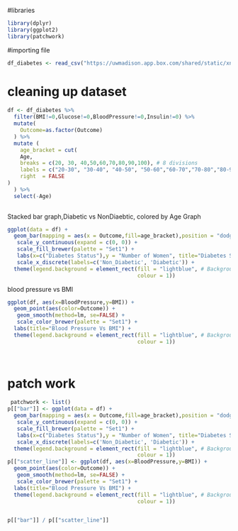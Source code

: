

#libraries
```{r}
library(dplyr)
library(ggplot2)
library(patchwork)

```


#importing file
```{r}
df_diabetes <- read_csv("https://uwmadison.app.box.com/shared/static/xnfqf336w3pps1szqxxu513dajok7fhw")
```


# cleaning up dataset


```{r}
df <- df_diabetes %>%
  filter(BMI!=0,Glucose!=0,BloodPressure!=0,Insulin!=0) %>%
  mutate(
    Outcome=as.factor(Outcome)
  ) %>%
  mutate (
    age_bracket = cut(
    Age,
    breaks = c(20, 30, 40,50,60,70,80,90,100), # 8 divisions
    labels = c("20-30", "30-40", "40-50", "50-60","60-70","70-80","80-90","90-100"),
    right  = FALSE
)
  ) %>%
  select(-Age)
  
```

Stacked bar graph,Diabetic vs NonDiaebtic, colored by Age Graph

```{r}
ggplot(data = df) + 
  geom_bar(mapping = aes(x = Outcome,fill=age_bracket),position = "dodge") +
   scale_y_continuous(expand = c(0, 0)) +
   scale_fill_brewer(palette = "Set1") +
   labs(x=c("Diabetes Status"),y = "Number of Women", title="Diabetes Status by Age")+
   scale_x_discrete(labels=c('Non_Diabetic', 'Diabetic')) +
  theme(legend.background = element_rect(fill = "lightblue", # Background
                                         colour = 1))    
```




blood pressure vs BMI

```{r}
ggplot(df, aes(x=BloodPressure,y=BMI)) +
  geom_point(aes(color=Outcome)) +
   geom_smooth(method=lm, se=FALSE) +
   scale_color_brewer(palette = "Set1") +
  labs(title="Blood Pressure Vs BMI") +
  theme(legend.background = element_rect(fill = "lightblue", # Background
                                         colour = 1)) 
  
  
```

# patch work

```{r}
 patchwork <- list()
p[["bar"]] <- ggplot(data = df) + 
  geom_bar(mapping = aes(x = Outcome,fill=age_bracket),position = "dodge") +
   scale_y_continuous(expand = c(0, 0)) +
   scale_fill_brewer(palette = "Set1") +
   labs(x=c("Diabetes Status"),y = "Number of Women", title="Diabetes Status by Age")+
   scale_x_discrete(labels=c('Non_Diabetic', 'Diabetic')) +
  theme(legend.background = element_rect(fill = "lightblue", # Background
                                         colour = 1))  
p[["scatter_line"]] <- ggplot(df, aes(x=BloodPressure,y=BMI)) +
  geom_point(aes(color=Outcome)) +
   geom_smooth(method=lm, se=FALSE) +
   scale_color_brewer(palette = "Set1") +
  labs(title="Blood Pressure Vs BMI") +
  theme(legend.background = element_rect(fill = "lightblue", # Background
                                         colour = 1)) 


p[["bar"]] / p[["scatter_line"]] 
```












